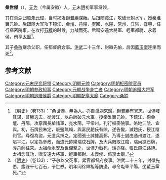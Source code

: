 '''桑世傑'''（{{bd|？||1358年}}），[[无为|无为]]（今属安徽）人，[[元|元]]末[[明|明]]初军事将领。

其在巢湖归顺[[朱元璋|朱元璋]]，当时揭发[[趙普勝|趙普勝]]谋叛。后跟随渡江，攻破元朝水军，授秦淮翼元帥。后跟随大军攻下[[镇江|镇江]]、[[金壇|金壇]]、[[丹陽|丹陽]]、[[寧國|寧國]]、[[水陽|水陽]]、[[常州|常州]]、[[江陰|江陰]]、[[宜興|宜興]]，任行樞密院事。在攻打[[石牌|石牌]]的时候，力战而死。后赠安遠大將軍、輕車都尉、永義侯，侑享[[太廟|太廟]]<ref>《[[明史|明史]]》（卷133）：“桑世傑，無為人。亦自巢湖來歸。趙普勝有異志，世傑發其謀，普勝逸去。從渡江，以舟師破元水軍。授秦淮翼元帥。下鎮江，徇金壇、丹陽，攻寧國長槍諸軍，克水陽，平常州。判行樞密院事。略地江陰、宜興。初，石牌民朱定，販鹽無賴，與富民趙氏有隙，遂告變，滅趙氏，授江陰判官。尋復為盜，元遣兵捕之。定聞張士誠據高郵，乃導士誠由通州渡江，遂陷平江。以定為參政，而遣元帥欒瑞戍石牌。及大兵既取江陰，瑞尚據石牌，導舟師往來。太祖命永安及世傑擊之，世傑力戰死，瑞亦降。張氏窺江路絕。太祖念其功，贈安遠大將軍、輕車都尉、永義侯，侑享太廟。”</ref>。

其子[[桑敬|桑敬]]继承父职，任都督府僉事。[[洪武|洪武]]二十三年，封徽先伯，后因[[藍玉案|藍玉案]]连坐而死<ref>《[[明史|明史]]》（卷133）：“子敬以父死事，累官都督府僉事。洪武二十三年，封徽先伯，歲祿千七百石，予世券。明年同徐輝祖等防邊，尋令屯軍平陽，坐藍玉黨死。”</ref>。

==参考文献==
{{wikisource|明史/卷133}}
<div class="references-small">
<references></references>
</div>
{{明朝配享太廟}}
{{元朝人物小作品}}
[[Category:元末民变将领|Category:元末民变将领]]
[[Category:明朝元帅|Category:明朝元帅]]
[[Category:明朝枢密院官员|Category:明朝枢密院官员]]
[[Category:明朝参政知事|Category:明朝参政知事]]
[[Category:元朝战争身亡者|Category:元朝战争身亡者]]
[[Category:明朝追赠大将军|Category:明朝追赠大将军]]
[[Category:明朝追赠侯爵|Category:明朝追赠侯爵]]
[[Category:明朝配享太廟|Category:明朝配享太廟]]
[[Category:桑姓|Category:桑姓]]